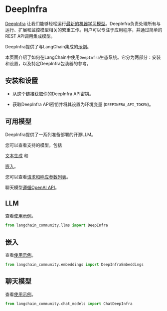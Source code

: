 # DeepInfra

[DeepInfra](https://deepinfra.com/docs) 让我们能够轻松运行[最新的机器学习模型](https://deepinfra.com/models)。DeepInfra负责处理所有与运行、扩展和监控模型相关的繁重工作。用户可以专注于应用程序，并通过简单的REST API调用集成模型。

DeepInfra提供了与LangChain集成的[示例](https://deepinfra.com/docs/advanced/langchain)。

本页面介绍了如何在LangChain中使用`DeepInfra`生态系统。它分为两部分：安装和设置，以及特定DeepInfra包装器的参考。

## 安装和设置

- 从这个链接[获取](https://deepinfra.com/)你的DeepInfra API密钥。

- 获取DeepInfra API密钥并将其设置为环境变量 (`DEEPINFRA_API_TOKEN`)。

## 可用模型

DeepInfra提供了一系列准备部署的开源LLM。

您可以查看支持的模型，包括

[文本生成](https://deepinfra.com/models?type=text-generation) 和

[嵌入](https://deepinfra.com/models?type=embeddings)。

您可以查看[请求和响应参数列表](https://deepinfra.com/meta-llama/Llama-2-70b-chat-hf/api)。

聊天模型[遵循OpenAI API](https://deepinfra.com/meta-llama/Llama-2-70b-chat-hf/api?example=openai-http)。

## LLM

查看[使用示例](/docs/integrations/llms/deepinfra)。

```python
from langchain_community.llms import DeepInfra
```

## 嵌入

查看[使用示例](/docs/integrations/text_embedding/deepinfra)。

```python
from langchain_community.embeddings import DeepInfraEmbeddings
```

## 聊天模型

查看[使用示例](/docs/integrations/chat/deepinfra)。

```python
from langchain_community.chat_models import ChatDeepInfra
```